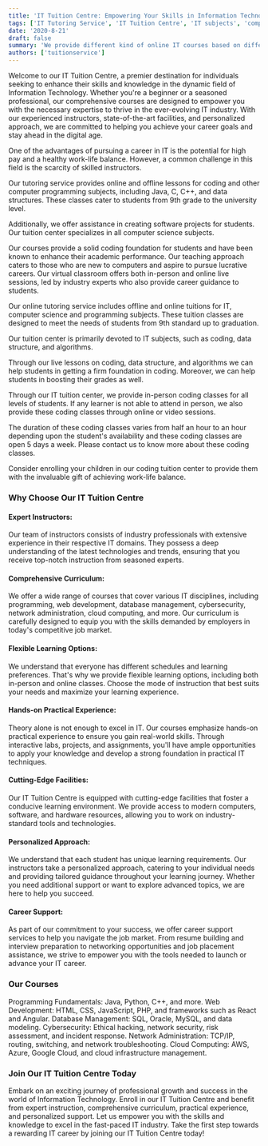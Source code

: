 ```yaml
---
title: 'IT Tuition Centre: Empowering Your Skills in Information Technology'
tags: ['IT Tutoring Service', 'IT Tuition Centre', 'IT subjects', 'computer science graduates']
date: '2020-8-21'
draft: false
summary: 'We provide different kind of online IT courses based on different technologies and frameworks.'
authors: ['tuitionservice']
---
```


Welcome to our IT Tuition Centre, a premier destination for individuals seeking to enhance their skills and knowledge in the dynamic field of Information Technology. Whether you're a beginner or a seasoned professional, our comprehensive courses are designed to empower you with the necessary expertise to thrive in the ever-evolving IT industry. With our experienced instructors, state-of-the-art facilities, and personalized approach, we are committed to helping you achieve your career goals and stay ahead in the digital age.

One of the advantages of pursuing a career in IT is the potential for high pay and a healthy work-life balance. However, a common challenge in this field is the scarcity of skilled instructors.

Our tutoring service provides online and offline lessons for coding and other computer programming subjects, including Java, C, C++, and data structures. These classes cater to students from 9th grade to the university level.

Additionally, we offer assistance in creating software projects for students. Our tuition center specializes in all computer science subjects.

Our courses provide a solid coding foundation for students and have been known to enhance their academic performance. Our teaching approach caters to those who are new to computers and aspire to pursue lucrative careers.
Our virtual classroom offers both in-person and online live sessions, led by industry experts who also provide career guidance to students.

Our online tutoring service includes offline and online tuitions for IT, computer science and programming subjects.
These tuition classes are designed to meet the needs of students from 9th standard up to graduation.

Our tuition center is primarily devoted to IT subjects, such as coding, data structure, and algorithms.

Through our live lessons on coding, data structure, and algorithms we can help students in getting a firm foundation in coding.
Moreover, we can help students in boosting their grades as well.

Through our IT tuition center, we provide in-person coding classes for all levels of students.
If any learner is not able to attend in person, we also provide these coding classes
through online or video sessions.

The duration of these coding classes varies from half an hour to an hour
depending upon the student's availability and these coding classes are open 5 days a week.
Please contact us to know more about these coding classes.

Consider enrolling your children in our coding tuition center to provide them with the invaluable gift of achieving work-life balance.

### Why Choose Our IT Tuition Centre

#### Expert Instructors:

Our team of instructors consists of industry professionals with extensive experience in their respective IT domains. They possess a deep understanding of the latest technologies and trends, ensuring that you receive top-notch instruction from seasoned experts.

#### Comprehensive Curriculum:

We offer a wide range of courses that cover various IT disciplines, including programming, web development, database management, cybersecurity, network administration, cloud computing, and more. Our curriculum is carefully designed to equip you with the skills demanded by employers in today's competitive job market.

#### Flexible Learning Options:

We understand that everyone has different schedules and learning preferences. That's why we provide flexible learning options, including both in-person and online classes. Choose the mode of instruction that best suits your needs and maximize your learning experience.

#### Hands-on Practical Experience:

Theory alone is not enough to excel in IT. Our courses emphasize hands-on practical experience to ensure you gain real-world skills. Through interactive labs, projects, and assignments, you'll have ample opportunities to apply your knowledge and develop a strong foundation in practical IT techniques.

#### Cutting-Edge Facilities:

Our IT Tuition Centre is equipped with cutting-edge facilities that foster a conducive learning environment. We provide access to modern computers, software, and hardware resources, allowing you to work on industry-standard tools and technologies.

#### Personalized Approach:

We understand that each student has unique learning requirements. Our instructors take a personalized approach, catering to your individual needs and providing tailored guidance throughout your learning journey. Whether you need additional support or want to explore advanced topics, we are here to help you succeed.

#### Career Support:

As part of our commitment to your success, we offer career support services to help you navigate the job market. From resume building and interview preparation to networking opportunities and job placement assistance, we strive to empower you with the tools needed to launch or advance your IT career.

### Our Courses

Programming Fundamentals: Java, Python, C++, and more.
Web Development: HTML, CSS, JavaScript, PHP, and frameworks such as React and Angular.
Database Management: SQL, Oracle, MySQL, and data modeling.
Cybersecurity: Ethical hacking, network security, risk assessment, and incident response.
Network Administration: TCP/IP, routing, switching, and network troubleshooting.
Cloud Computing: AWS, Azure, Google Cloud, and cloud infrastructure management.

### Join Our IT Tuition Centre Today

Embark on an exciting journey of professional growth and success in the world of Information Technology. Enroll in our IT Tuition Centre and benefit from expert instruction, comprehensive curriculum, practical experience, and personalized support. Let us empower you with the skills and knowledge to excel in the fast-paced IT industry. Take the first step towards a rewarding IT career by joining our IT Tuition Centre today!
